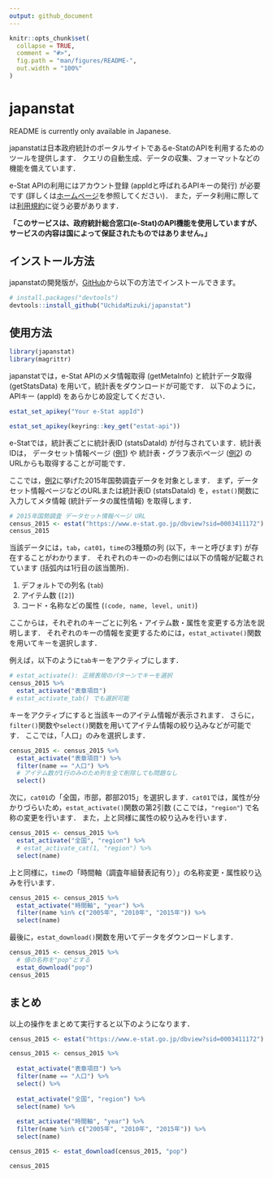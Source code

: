 ```yaml
---
output: github_document
---
```


<!-- README.md is generated from README.Rmd. Please edit that file -->

```r
knitr::opts_chunk$set(
  collapse = TRUE,
  comment = "#>",
  fig.path = "man/figures/README-",
  out.width = "100%"
)
```

# japanstat

<!-- badges: start -->
<!-- badges: end -->

README is currently only available in Japanese.

japanstatは日本政府統計のポータルサイトであるe-StatのAPIを利用するためのツールを提供します．
クエリの自動生成、データの収集、フォーマットなどの機能を備えています．

e-Stat APIの利用にはアカウント登録 (appIdと呼ばれるAPIキーの発行) が必要です (詳しくは[ホームページ](https://www.e-stat.go.jp/api/)を参照してください)．
また，データ利用に際しては[利用規約](https://www.e-stat.go.jp/terms-of-use)に従う必要があります．

**「このサービスは、政府統計総合窓口(e-Stat)のAPI機能を使用していますが、サービスの内容は国によって保証されたものではありません。」**

## インストール方法

japanstatの開発版が，[GitHub](https://github.com/)から以下の方法でインストールできます。

``` r
# install.packages("devtools")
devtools::install_github("UchidaMizuki/japanstat")
```

## 使用方法

```r
library(japanstat)
library(magrittr)
```

japanstatでは，e-Stat APIのメタ情報取得 (getMetaInfo) と統計データ取得 (getStatsData) を用いて，統計表をダウンロードが可能です．
以下のように，APIキー (appId) をあらかじめ設定してください．

``` r
estat_set_apikey("Your e-Stat appId")
```

```r
estat_set_apikey(keyring::key_get("estat-api"))
```

e-Statでは，統計表ごとに統計表ID (statsDataId) が付与されています．統計表IDは，
データセット情報ページ ([例1](https://www.e-stat.go.jp/stat-search/database?page=1&layout=datalist&toukei=00200521&tstat=000001080615&cycle=0&tclass1=000001124175&statdisp_id=0003411172&tclass2val=0)) や
統計表・グラフ表示ページ ([例2](https://www.e-stat.go.jp/dbview?sid=0003411172)) のURLからも取得することが可能です．

ここでは，[例2](https://www.e-stat.go.jp/dbview?sid=0003411172)に挙げた2015年国勢調査データを対象とします．
まず，データセット情報ページなどのURLまたは統計表ID (statsDataId) を，`estat()`関数に入力してメタ情報 (統計データの属性情報) を取得します．

```r
# 2015年国勢調査 データセット情報ページ URL
census_2015 <- estat("https://www.e-stat.go.jp/dbview?sid=0003411172")
census_2015
```

当該データには，`tab`，`cat01`，`time`の3種類の列 (以下，キーと呼びます) が存在することがわかります．
それぞれのキーの`>`の右側には以下の情報が記載されています (括弧内は1行目の該当箇所)．

1. デフォルトでの列名 (`tab`)
2. アイテム数 (`[2]`)
3. コード・名称などの属性 (`(code, name, level, unit)`)

ここからは，それぞれのキーごとに列名・アイテム数・属性を変更する方法を説明します．
それぞれのキーの情報を変更するためには，`estat_activate()`関数を用いてキーを選択します．

例えば，以下のように`tab`キーをアクティブにします．

```r
# estat_activate(): 正規表現のパターンでキーを選択
census_2015 %>% 
  estat_activate("表章項目")
# estat_activate_tab() でも選択可能
```

キーをアクティブにすると当該キーのアイテム情報が表示されます．
さらに，`filter()`関数や`select()`関数を用いてアイテム情報の絞り込みなどが可能です．
ここでは，「人口」のみを選択します．

```r
census_2015 <- census_2015 %>% 
  estat_activate("表章項目") %>% 
  filter(name == "人口") %>% 
  # アイテム数が1行のみのため列を全て削除しても問題なし
  select()
```

次に，`cat01`の「全国，市部，郡部2015」を選択します．`cat01`では，属性が分かりづらいため，`estat_activate()`関数の第2引数 (ここでは，`"region"`) で名称の変更を行います．
また，上と同様に属性の絞り込みを行います．

```r
census_2015 <- census_2015 %>% 
  estat_activate("全国", "region") %>% 
  # estat_activate_cat(1, "region") %>% 
  select(name)
```

上と同様に，`time`の「時間軸（調査年組替表記有り）」の名称変更・属性絞り込みを行います．

```r
census_2015 <- census_2015 %>% 
  estat_activate("時間軸", "year") %>% 
  filter(name %in% c("2005年", "2010年", "2015年")) %>% 
  select(name)
```

最後に，`estat_download()`関数を用いてデータをダウンロードします．

```r
census_2015 <- census_2015 %>%
  # 値の名称を"pop"とする
  estat_download("pop")
census_2015
```

## まとめ

以上の操作をまとめて実行すると以下のようになります．

```r
census_2015 <- estat("https://www.e-stat.go.jp/dbview?sid=0003411172")

census_2015 <- census_2015 %>%
  
  estat_activate("表章項目") %>% 
  filter(name == "人口") %>% 
  select() %>% 
  
  estat_activate("全国", "region") %>% 
  select(name) %>% 
  
  estat_activate("時間軸", "year") %>% 
  filter(name %in% c("2005年", "2010年", "2015年")) %>% 
  select(name)

census_2015 <- estat_download(census_2015, "pop")

census_2015
```
